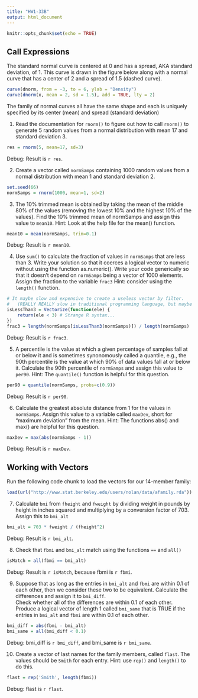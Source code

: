 ```yaml
---
title: "HW1-33B"
output: html_document
---
```


```r
knitr::opts_chunk$set(echo = TRUE)
```

## Call Expressions

The standard normal curve is centered at 0 and has a spread, AKA standard deviation, of 1. This curve is drawn in the figure below along with a normal curve that has a center of 2 and a spread of 1.5 (dashed curve).

```r
curve(dnorm, from = -3, to = 6, ylab = "Density")
curve(dnorm(x, mean = 2, sd = 1.5), add = TRUE, lty = 2)
```


The family of normal curves all have the same shape and each is uniquely specified by its center (mean) and spread (standard deviation)  


1. Read the documentation for `rnorm()` to figure out how to call `rnorm()` to generate 5 random values from a normal distribution with mean 17 and standard deviation 3.
```r
res = rnorm(5, mean=17, sd=3)
```

Debug: Result is `r res`.

2. Create a vector called `normSamps` containing 1000 random values from a normal distribution with mean 1 and standard deviation 2.
```r
set.seed(66)
normSamps = rnorm(1000, mean=1, sd=2)
```

3. The 10% trimmed mean is obtained by taking the mean of the middle 80% of the values (removing the lowest 10% and the highest 10% of the values). Find the 10% trimmed mean of normSamps and assign this value to `mean10`. 
Hint: Look at the help file for the mean() function.
```r
mean10 = mean(normSamps, trim=0.1)
```

Debug: Result is `r mean10`.

4. Use `sum()` to calculate the fraction of values in 
`normSamps` that are less than 3. 
Write your solution so that it coerces a logical vector to numeric without using the function as.numeric().
Write your code generically so that it doesn't depend on
`normSamps` being a vector of 1000 elements.
Assign the fraction to the variable `frac3`
Hint: consider using the `length()` function.
```r
# It maybe slow and expensive to create a useless vector by filter.
#   (REALLY REALLY slow in traditional programming language, but maybe there's strange optimization in R ?)
isLessThan3 = Vectorize(function(ele) {
    return(ele < 3) # Strange R syntax...
})
frac3 = length(normSamps[isLessThan3(normSamps)]) / length(normSamps)
```

Debug: Result is `r frac3`.

5. A percentile is the value at which a given percentage of samples fall at or below it and is sometimes synonomously called a quantile, e.g., the 90th percentile is the value at which 90% of data values fall at or below it. Calculate the 90th percentile of `normSamps` and assign this value to `per90`. 
Hint: The `quantile()` function is helpful for this question.
```r
per90 = quantile(normSamps, probs=c(0.9))
```

Debug: Result is `r per90`.

6. Calculate the greatest absolute distance from 1 for the values in `normSamps`. Assign this value to a variable called `maxDev`, short for "maximum deviation" from the mean. Hint: The functions abs() and max() are helpful for this question.
```r
maxDev = max(abs(normSamps - 1))
```

Debug: Result is `r maxDev`.

## Working with Vectors

Run the following code chunk to load the vectors for our 14-member family:
```r
load(url("http://www.stat.berkeley.edu/users/nolan/data/afamily.rda"))
```

7. Calculate `bmi` from `fheight` and `fweight` by dividing weight in pounds by height in inches squared and multiplying by a conversion factor of 703. Assign this to `bmi_alt`
```r
bmi_alt = 703 * fweight / (fheight^2)
```

Debug: Result is `r bmi_alt`.

8. Check that `fbmi` and `bmi_alt` match using the functions `==` and `all()`
```r
isMatch = all(fbmi == bmi_alt)
```

Debug: Result is `r isMatch`, because fbmi is `r fbmi`.

9. Suppose that as long as the entries in `bmi_alt` and `fbmi` are within 0.1 of each other, then we consider these two to be equivalent. 
Calculate the differences and assign it to `bmi_diff`.  
Check whether all of the differences are within 0.1 of each other. 
Produce a logical vector of length 1 called `bmi_same` 
that is TRUE if the entries in `bmi_alt` and `fbmi` are 
within 0.1 of each other.
```r
bmi_diff = abs(fbmi - bmi_alt)
bmi_same = all(bmi_diff < 0.1)
```

Debug: bmi_diff is `r bmi_diff`, and bmi_same is `r bmi_same`.

10. Create a vector of last names for the family members, called `flast`. The values should be `Smith` for each entry.
Hint: use `rep()` and `length()` to do this.
```r
flast = rep('Smith', length(fbmi))
```

Debug: flast is `r flast`.
